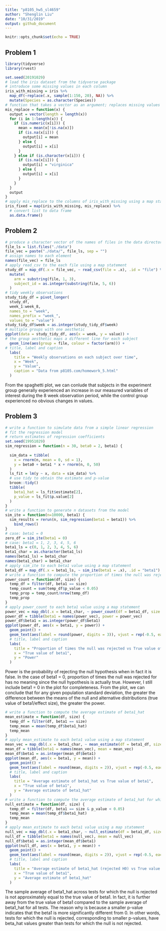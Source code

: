 ```yaml
---
title: "p8105_hw5_sl4659"
author: "Shenglin Liu"
date: "10/31/2019"
output: github_document
---
```


```r
knitr::opts_chunk$set(echo = TRUE)
```

## Problem 1
```r
library(tidyverse)
library(rvest)

set.seed(20191029)
# load the iris dataset from the tidyverse package 
# introduce some missing values in each column
iris_with_missing = iris %>% 
  map_df(~replace(.x, sample(1:150, 20), NA)) %>%
  mutate(Species = as.character(Species))
# function that takes a vector as an argument; replaces missing values using the rules instructed
mis_replace = function(x) {
  output = vector(length = length(x))
  for (i in 1:length(x)) {
    if (is.numeric(x[i])) {
      mean = mean(x[!is.na(x)])
      if (is.na(x[i])) {
        output[i] = mean
      } else {
        output[i] = x[i]
      }
    } else if (is.character(x[i])) {
      if (is.na(x[i])) {
        output[i] = "virginica"
      } else {
        output[i] = x[i]
      }
    }
  }
  output
}
# apply mis_replace to the columns of iris_with_missing using a map statement
iris_fixed = map(iris_with_missing, mis_replace) %>%
  # convert list to data frame
  as.data.frame()
```

## Problem 2
```r
# produce a character vector of the names of files in the data directory
file_ls = list.files("./data")
file_vec = paste("./data/", file_ls, sep = "")
# assign names to each element
names(file_vec) = file_ls
# apply read_csv to the each file using a map statement
study_df = map_df(.x = file_vec, ~ read_csv(file = .x), .id = "file") %>%
  mutate(
    arm = substring(file, 1, 3),
    subject_id = as.integer(substring(file, 5, 6))
  )
# tidy weekly observations
study_tidy_df = pivot_longer(
  study_df, 
  week_1:week_8,
  names_to = "week", 
  names_prefix = "week_",
  values_to = "value")
study_tidy_df$week = as.integer(study_tidy_df$week)
# multiple groups with one aesthetic
ggplot(data = study_tidy_df, aes(x = week, y = value)) + 
# the group aesthetic maps a different line for each subject
  geom_line(aes(group = file, colour = factor(arm))) +
# title, label and caption
  labs(
    title = "Weekly observations on each subject over time",
    x = "Week",
    y = "Value",
    caption = "Data from p8105.com/homework_5.html"
  )
```

From the spaghetti plot, we can conlude that subjects in the experiment group generally experienced an increase in our measured variables of interest during the 8 week observation period, while the control group experienced no obvious changes in values.

## Problem 3
```r
# write a function to simulate data from a simple linear regression
# fit the regression model
# return estimates of regression coefficients
set.seed(19951029)
sim_regression = function(n = 30, beta0 = 2, beta1) {
  
  sim_data = tibble(
    x = rnorm(n, mean = 0, sd = 1),
    y = beta0 + beta1 * x + rnorm(n, 0, 50)
  )
  ls_fit = lm(y ~ x, data = sim_data) %>% 
  # use tidy to obtain the estimate and p-value
  broom::tidy()
  tibble(
    beta1_hat = ls_fit$estimate[2],
    p_value = ls_fit$p.value[2]
  )
}
# write a function to generate n datasets from the model
sim_ite = function(n=10000, beta1) {
  sim_results = rerun(n, sim_regression(beta1 = beta1)) %>% 
    bind_rows()
}
# case: beta1 = 0
zero_df = sim_ite(beta1 = 0)
# case: beta1 = 1, 2, 3, 4, 5, 6
beta1_ls = c(0, 1, 2, 3, 4, 5, 6)
beta1_char = as.character(beta1_ls)
names(beta1_ls) = beta1_char
names(beta1_char) = beta1_char
# apply sim_ite to each beta1 value using a map statement
beta1_df = map_df(.x = beta1_ls, ~ sim_ite(beta1 = .x), .id = "beta1")
# write a function to compute the proportion of times the null was rejected
power_count = function(df, size) {
  temp_df = filter(df, beta1 == size)
  temp_count = sum(temp_df$p_value < 0.05)
  temp_prop = temp_count/nrow(temp_df)
  temp_prop
}
# apply power_count to each beta1 value using a map statement
power_vec = map_dbl(.x = beta1_char, ~ power_count(df = beta1_df, size = .x), .id = "beta1")
power_df = tibble(beta1 = names(power_vec), power = power_vec)
power_df$beta1 = as.integer(power_df$beta1)
ggplot(power_df, aes(x = beta1, y = power)) + 
  geom_point() + 
  geom_text(aes(label = round(power, digits = 3)), vjust = rep(-0.5, each = 7)) +
  # title, label and caption
  labs(
    title = "Proportion of times the null was rejected vs True value of beta1",
    x = "True value of beta1",
    y = "Power"
  )
```

Power is the probability of rejecting the null hypothesis when in fact it is false. In the case of beta1 = 0, proportion of times the null was rejected for has no meaning since the null hypothesis is actually true. However, I still include beta1 = 0 in the plot for completeness. From the plot, we can conclude that for any given population standard deviation, the greater the difference between the means of the null and alternative distributions (true value of beta1/effect size), the greater the power.

```r
# write a function to compute the average estimate of beta1_hat
mean_estimate = function(df, size) {
  temp_df = filter(df, beta1 == size)
  temp_mean = mean(temp_df$beta1_hat)
  temp_mean
}
# apply mean_estimate to each beta1 value using a map statement
mean_vec = map_dbl(.x = beta1_char, ~ mean_estimate(df = beta1_df, size = .x), .id = "beta1")
mean_df = tibble(beta1 = names(mean_vec), mean = mean_vec)
mean_df$beta1 = as.integer(mean_df$beta1)
ggplot(mean_df, aes(x = beta1, y = mean)) + 
  geom_point() +
  geom_text(aes(label = round(mean, digits = 2)), vjust = rep(-0.5, each = 7)) +
  # title, label and caption
  labs(
    title = "Average estimate of beta1_hat vs True value of beta1",
    x = "True value of beta1",
    y = "Average estimate of beta1_hat"
  )
# write a function to compute the average estimate of beta1_hat for which the null was rejected
null_estimate = function(df, size) {
  temp_df = filter(df, beta1 == size & p_value < 0.05)
  temp_mean = mean(temp_df$beta1_hat)
  temp_mean
}
# apply mean_estimate to each beta1 value using a map statement
null_vec = map_dbl(.x = beta1_char, ~ null_estimate(df = beta1_df, size = .x), .id = "beta1")
null_df = tibble(beta1 = names(null_vec), mean = null_vec)
null_df$beta1 = as.integer(mean_df$beta1)
ggplot(null_df, aes(x = beta1, y = mean)) + 
  geom_point() +
  geom_text(aes(label = round(mean, digits = 2)), vjust = rep(-0.5, each = 7)) +
  # title, label and caption
  labs(
    title = "Average estimate of beta1_hat (rejected H0) vs True value of beta1",
    x = "True value of beta1",
    y = "Average estimate of beta1_hat"
  )
```

The sample average of beta1_hat across tests for which the null is rejected is not approximately equal to the true value of beta1. In fact, it is further away from the true value of beta1 compared to the sample average of beta1_hat for all tests. The reason why is because a smaller p-value indicates that the beta1 is more significantly different from 0. In other words, tests for which the null is rejected, corresponding to smaller p-values, have beta_hat values greater than tests for which the null is not rejected.




